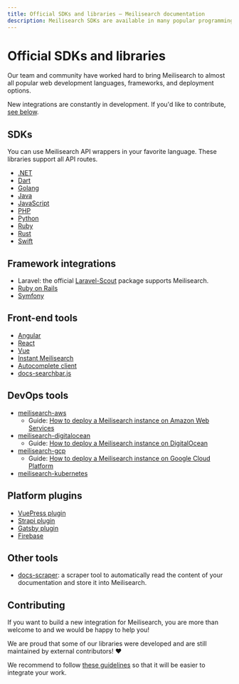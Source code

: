```yaml
---
title: Official SDKs and libraries — Meilisearch documentation
description: Meilisearch SDKs are available in many popular programming languages and frameworks. Consult this page for a full list of officially supported libraries.
---
```


# Official SDKs and libraries

Our team and community have worked hard to bring Meilisearch to almost all popular web development languages, frameworks, and deployment options.

New integrations are constantly in development. If you'd like to contribute, [see below](/learn/what_is_meilisearch/sdks#contributing).

## SDKs

You can use Meilisearch API wrappers in your favorite language. These libraries support all API routes.

- [.NET](https://github.com/meilisearch/meilisearch-dotnet)
- [Dart](https://github.com/meilisearch/meilisearch-dart)
- [Golang](https://github.com/meilisearch/meilisearch-go)
- [Java](https://github.com/meilisearch/meilisearch-java)
- [JavaScript](https://github.com/meilisearch/meilisearch-js)
- [PHP](https://github.com/meilisearch/meilisearch-php)
- [Python](https://github.com/meilisearch/meilisearch-python)
- [Ruby](https://github.com/meilisearch/meilisearch-ruby)
- [Rust](https://github.com/meilisearch/meilisearch-rust)
- [Swift](https://github.com/meilisearch/meilisearch-swift)

## Framework integrations

- Laravel: the official [Laravel-Scout](https://github.com/laravel/scout) package supports Meilisearch.
- [Ruby on Rails](https://github.com/meilisearch/meilisearch-rails)
- [Symfony](https://github.com/meilisearch/meilisearch-symfony)

## Front-end tools

- [Angular](https://github.com/meilisearch/meilisearch-angular)
- [React](https://github.com/meilisearch/meilisearch-react)
- [Vue](https://github.com/meilisearch/meilisearch-vue)
- [Instant Meilisearch](https://github.com/meilisearch/meilisearch-js-plugins/tree/main/packages/instant-meilisearch)
- [Autocomplete client](https://github.com/meilisearch/meilisearch-js-plugins/tree/main/packages/autocomplete-client)
- [docs-searchbar.js](https://github.com/tauri-apps/meilisearch-docsearch)

## DevOps tools

- [meilisearch-aws](https://github.com/meilisearch/cloud-providers/)
  - Guide: [How to deploy a Meilisearch instance on Amazon Web Services](/guides/deployment/aws)
- [meilisearch-digitalocean](https://github.com/meilisearch/cloud-providers/)
  - Guide: [How to deploy a Meilisearch instance on DigitalOcean](/guides/deployment/digitalocean)
- [meilisearch-gcp](https://github.com/meilisearch/cloud-providers/)
  - Guide: [How to deploy a Meilisearch instance on Google Cloud Platform](/guides/deployment/gcp)
- [meilisearch-kubernetes](https://github.com/meilisearch/meilisearch-kubernetes)

## Platform plugins

- [VuePress plugin](https://github.com/meilisearch/vuepress-plugin-meilisearch)
- [Strapi plugin](https://github.com/meilisearch/strapi-plugin-meilisearch/)
- [Gatsby plugin](https://github.com/meilisearch/gatsby-plugin-meilisearch/)
- [Firebase](https://github.com/meilisearch/firestore-meilisearch)

## Other tools

- [docs-scraper](https://github.com/meilisearch/docs-scraper): a scraper tool to automatically read the content of your documentation and store it into Meilisearch.

## Contributing

If you want to build a new integration for Meilisearch, you are more than welcome to and we would be happy to help you!

We are proud that some of our libraries were developed and are still maintained by external contributors! ♥️

We recommend to follow [these guidelines](https://github.com/meilisearch/integrations-guides) so that it will be easier to integrate your work.
